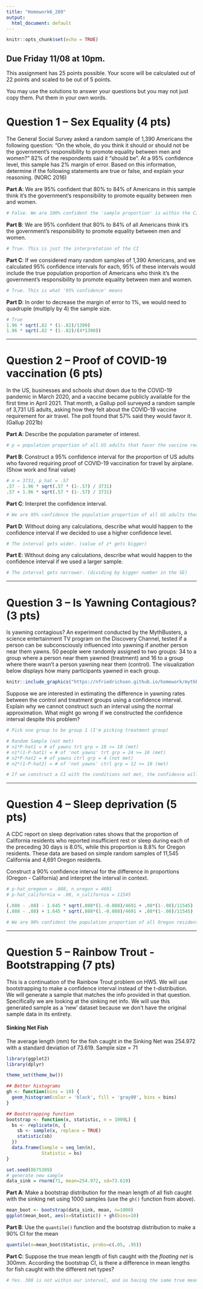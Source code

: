 ---
title: "Homework6_209"
output:
  html_document: default
---

```{r setup, include=FALSE}
knitr::opts_chunk$set(echo = TRUE)
```

## Due Friday 11/08 at 10pm.

This assignment has 25 points possible. Your score will be calculated out of 22 points and scaled to be out of 5 points. 

You may use the solutions to answer your questions but you may not just copy them. Put them in your own words.

# Question 1 -- Sex Equality (4 pts)

The General Social Survey asked a random sample of 1,390 Americans the following question: “On the whole, do you think it should or should not be the government’s responsibility to promote equality between men and women?” 82\% of the respondents said it “should be”. At a 95\% confidence level, this sample has 2\% margin of error. Based on this
information, determine if the following statements are true or false, and explain your reasoning. (NORC 2016)

**Part A**: We are 95% confident that 80\% to 84\% of Americans in this sample think it’s the government’s responsibility to promote equality between men and women.

```{r}
# False. We are 100% confident the 'sample proportion' is within the CI because we defined it to be the middle
```

**Part B**: We are 95% confident that 80\% to 84\% of all Americans think it’s the government’s responsibility to promote equality between men and women.

```{r}
# True. This is just the interpretation of the CI
```

**Part C**: If we considered many random samples of 1,390 Americans, and we calculated 95\% confidence intervals for each, 95\% of these intervals would include the true population proportion of Americans who think it’s the government’s responsibility to promote equality between
men and women.

```{r}
# True. This is what '95% confidence' means
```

**Part D**: In order to decrease the margin of error to 1\%, we would need to quadruple (multiply by 4) the sample size.

```{r}
# True
1.96 * sqrt(.82 * (1-.82)/1390)
1.96 * sqrt(.82 * (1-.82)/(4*1390))
```

---

# Question 2 -- Proof of COVID-19 vaccination (6 pts)

In the US, businesses and schools shut down due to the COVID-19 pandemic in March 2020, and a vaccine became publicly available for the first time in April 2021. That month, a Gallup poll surveyed a random sample of 3,731 US adults, asking how they felt about the COVID-19 vaccine requirement for air travel. The poll found that 57\% said they would favor it. (Gallup 2021b)

**Part A**: Describe the population parameter of interest.

```{r}
# p = population proportion of all US adults that favor the vaccine requirement
```

**Part B**: Construct a 95% confidence interval for the proportion of US adults who favored requiring proof of COVID-19 vaccination for travel by airplane. (Show work and final value)

```{r}
# n = 3731, p_hat = .57
.57 - 1.96 * sqrt(.57 * (1-.57) / 3731)
.57 + 1.96 * sqrt(.57 * (1-.57) / 3731)
```

**Part C**: Interpret the confidence interval.

```{r}
# We are 95% confidence the population proportion of all US adults that favor the vaccine requirement is between .554 and .586
```

**Part D**: Without doing any calculations, describe what would happen to the confidence interval if we decided to use a higher confidence level.

```{r}
# The interval gets wider. (value of z* gets bigger)
```

**Part E**: Without doing any calculations, describe what would happen to the confidence interval if we used a larger sample.

```{r}
# The interval gets narrower. (dividing by bigger number in the SE)
```

---

# Question 3 -- Is Yawning Contagious? (3 pts)

Is yawning contagious? An experiment conducted by the MythBusters, a science entertainment TV program on the Discovery Channel, tested if a person can be subconsciously influenced into yawning if another person near them yawns. 50 people were randomly assigned to two groups: 34 to a group where a person near them yawned (treatment) and 16 to a group where there wasn’t a person yawning near them (control). The visualization below displays how many participants yawned in each group.


```{r, echo=F, include=F}
knitr::include_graphics("https://nfriedrichsen.github.io/homework/mythbusters-chart.jpg")
```

Suppose we are interested in estimating the difference in yawning rates between the control and treatment groups using a confidence interval. Explain why we cannot construct such an interval using the normal approximation. What might go wrong if we constructed the confidence interval despite this problem?

```{r}
# Pick one group to be group 1 (I'm picking treatment group)
```

```{r}
# Random Sample (not met)
# n1*P-hat1 = # of yawns trt grp = 10 >= 10 (met)
# n1*(1-P-hat1) = # of 'not yawns' trt grp = 24 >= 10 (met)
# n2*P-hat2 = # of yawns ctrl grp = 4 (not met)
# n2*(1-P-hat2) = # of 'not yawns' ctrl grp = 12 >= 10 (met)
```

```{r}
# If we construct a CI with the conditions not met, the confidence will actually be less than we wanted. Also there is no random sample, so the sample is probably biased.
```

---

# Question 4 -- Sleep deprivation (5 pts)

A CDC report on sleep deprivation rates shows that the proportion of California residents who reported insufficient rest or sleep during each of the preceding 30 days is 8.0%, while this proportion is 8.8% for Oregon residents. These data are based on simple random samples of 11,545 California and 4,691 Oregon residents.

Construct a 90\% confidence interval for the difference in proportions (Oregon - California) and interpret the interval in context.
```{r}
# p-hat_oregeon = .088, n_oregon = 4691
# p-hat_california = .08, n_california = 11545
```

```{r}
(.088 - .08) - 1.645 * sqrt(.088*(1.-0.088)/4691 + .08*(1-.08)/11545)
(.088 - .08) + 1.645 * sqrt(.088*(1.-0.088)/4691 + .08*(1-.08)/11545)
```

```{r}
# We are 90% confident the population proportion of all Oregon residents that reported insufficient rest or sleep during the last 30 days is between 0 and .016 higher than for California
```

---

# Question 5 -- Rainbow Trout - Bootstrapping (7 pts)

This is a continuation of the Rainbow Trout problem on HW5. We will use bootstrapping to make a confidence interval instead of the t-distribution. We will generate a sample that matches the info provided in that question. Specifically we are looking at the sinking net info. We will use this generated sample as a 'new' dataset because we don't have the original sample data in its entirety.

#### Sinking Net Fish

The average length (mm) for the fish caught in the Sinking Net was 254.972 with a standard deviation of 73.619. Sample size = 71

```{r, message=F, warning=F}
library(ggplot2)
library(dplyr)

theme_set(theme_bw())

## Better histograms
gh <- function(bins = 10) {
  geom_histogram(color = 'black', fill = 'gray80', bins = bins)
}

## Bootstrapping function
bootstrap <- function(x, statistic, n = 1000L) {
  bs <- replicate(n, {
    sb <- sample(x, replace = TRUE)
    statistic(sb)
  })
  data.frame(Sample = seq_len(n), 
             Statistic = bs)
}

set.seed(8675309)
# generate new sample
data_sink = rnorm(71, mean=254.972, sd=73.619)
```

**Part A**: Make a bootstrap distribution for the mean length of all fish caught with the sinking net using 1000 samples (use the `gh()` function from above).

```{r}
mean_boot <- bootstrap(data_sink, mean, n=1000)
ggplot(mean_boot, aes(x=Statistic)) + gh(bins=10)
```


**Part B**: Use the `quantile()` function and the bootstrap distribution to make a 90\% CI for the mean

```{r}
quantile(x=mean_boot$Statistic, probs=c(.05, .95))
```

**Part C**: Suppose the true mean length of fish caught with the *floating net* is 300mm. According the bootstrap CI, is there a difference in mean lengths for fish caught with the different net types?

```{r}
# Yes. 300 is not within our interval, and so having the same true means is not plausible according to the CI
```

